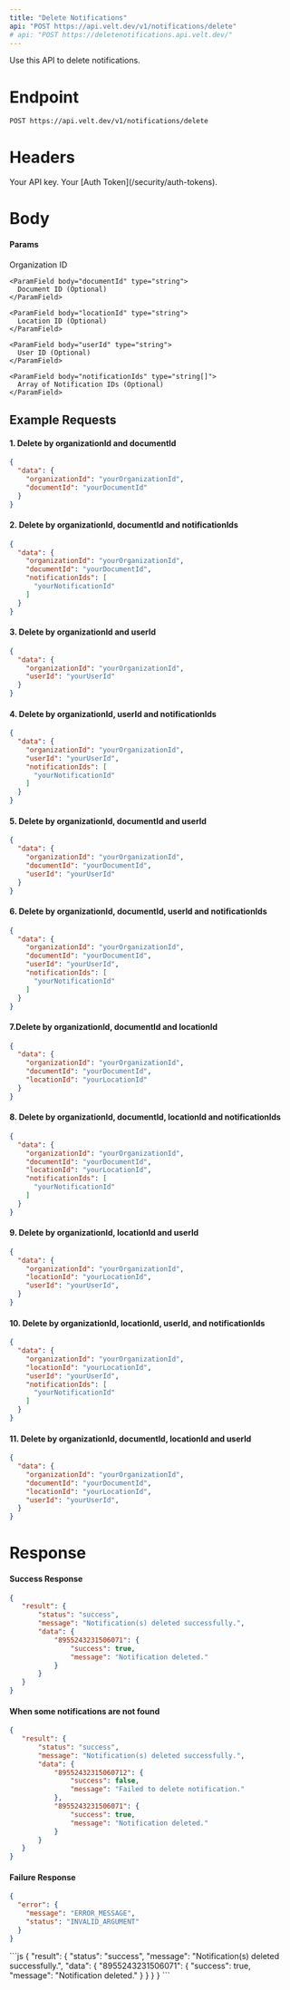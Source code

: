 ```yaml
---
title: "Delete Notifications"
api: "POST https://api.velt.dev/v1/notifications/delete"
# api: "POST https://deletenotifications.api.velt.dev/"
---
```


Use this API to delete notifications.

# Endpoint

`POST https://api.velt.dev/v1/notifications/delete`

# Headers

<ParamField header="x-velt-api-key" type="string" required>
  Your API key.
</ParamField>

<ParamField header="x-velt-auth-token" type="string" required>
  Your [Auth Token](/security/auth-tokens).
</ParamField>

# Body

#### Params

<ParamField body="data" type="object" required>
  <Expandable title="properties">
    <ParamField body="organizationId" type="string" required>
      Organization ID
    </ParamField>

    <ParamField body="documentId" type="string">
      Document ID (Optional)
    </ParamField>

    <ParamField body="locationId" type="string">
      Location ID (Optional)
    </ParamField>

    <ParamField body="userId" type="string">
      User ID (Optional)
    </ParamField>

    <ParamField body="notificationIds" type="string[]">
      Array of Notification IDs (Optional)
    </ParamField>
  </Expandable>
</ParamField>

## **Example Requests**

#### 1. Delete by organizationId and documentId

```JSON
{
  "data": {
    "organizationId": "yourOrganizationId",
    "documentId": "yourDocumentId"
  }
}
```

#### 2. Delete by organizationId, documentId and notificationIds

```JSON
{
  "data": {
    "organizationId": "yourOrganizationId",
    "documentId": "yourDocumentId",
    "notificationIds": [
      "yourNotificationId"
    ]
  }
}
```

#### 3. Delete by organizationId and userId

```JSON
{
  "data": {
    "organizationId": "yourOrganizationId",
    "userId": "yourUserId"
  }
}
```

#### 4. Delete by organizationId, userId and notificationIds

```JSON
{
  "data": {
    "organizationId": "yourOrganizationId",
    "userId": "yourUserId",
    "notificationIds": [
      "yourNotificationId"
    ]
  }
}
```

#### 5. Delete by organizationId, documentId and userId

```JSON
{
  "data": {
    "organizationId": "yourOrganizationId",
    "documentId": "yourDocumentId",
    "userId": "yourUserId"
  }
}
```

#### 6. Delete by organizationId, documentId, userId and notificationIds

```JSON
{
  "data": {
    "organizationId": "yourOrganizationId",
    "documentId": "yourDocumentId",
    "userId": "yourUserId",
    "notificationIds": [
      "yourNotificationId"
    ]
  }
}
```

#### 7.Delete by organizationId, documentId and locationId

```JSON
{
  "data": {
    "organizationId": "yourOrganizationId",
    "documentId": "yourDocumentId",
    "locationId": "yourLocationId"
  }
}
```

#### 8. Delete by organizationId, documentId, locationId and notificationIds

```JSON
{
  "data": {
    "organizationId": "yourOrganizationId",
    "documentId": "yourDocumentId",
    "locationId": "yourLocationId",
    "notificationIds": [
      "yourNotificationId"
    ]
  }
}
```

#### 9. Delete by organizationId, locationId and userId

```JSON
{
  "data": {
    "organizationId": "yourOrganizationId",
    "locationId": "yourLocationId",
    "userId": "yourUserId",
  }
}
```

#### 10. Delete by organizationId, locationId, userId, and notificationIds

```JSON
{
  "data": {
    "organizationId": "yourOrganizationId",
    "locationId": "yourLocationId",
    "userId": "yourUserId",
    "notificationIds": [
      "yourNotificationId"
    ]
  }
}
```

#### 11. Delete by organizationId, documentId, locationId and userId

```JSON
{
  "data": {
    "organizationId": "yourOrganizationId",
    "documentId": "yourDocumentId",
    "locationId": "yourLocationId",
    "userId": "yourUserId",
  }
}
```


# Response

#### Success Response

```JSON
{
   "result": {
       "status": "success",
       "message": "Notification(s) deleted successfully.",
       "data": {
           "8955243231506071": {
               "success": true,
               "message": "Notification deleted."
           }
       }
   }
}
```
#### When some notifications are not found
```JSON
{
   "result": {
       "status": "success",
       "message": "Notification(s) deleted successfully.",
       "data": {
           "89552432315060712": {
               "success": false,
               "message": "Failed to delete notification."
           },
           "8955243231506071": {
               "success": true,
               "message": "Notification deleted."
           }
       }
   }
}
```

#### Failure Response

```JSON
{
  "error": {
    "message": "ERROR_MESSAGE",
    "status": "INVALID_ARGUMENT"
  }
}
```

<ResponseExample>
```js
{
   "result": {
       "status": "success",
       "message": "Notification(s) deleted successfully.",
       "data": {
           "8955243231506071": {
               "success": true,
               "message": "Notification deleted."
           }
       }
   }
}
```
</ResponseExample>